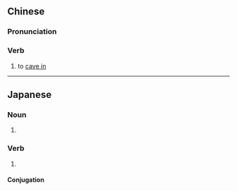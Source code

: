 ==Chinese==
{{zh-forms}}

===Pronunciation===
{{zh-pron
|m=luòpán
|cat=v
}}

===Verb===
{{zh-verb}}

# {{lb|zh|of a mine}} to [[cave in]]

----

==Japanese==
{{ja-kanjitab|らく|ばん|yomi=o}}

===Noun===
{{ja-noun|らくばん}}

# {{alternative form of|落盤|lang=ja}}

===Verb===
{{ja-verb-suru|tr=intrans|らくばん}}

# {{alternative form of|落盤|lang=ja}}

====Conjugation====
{{ja-suru|らくばん}}